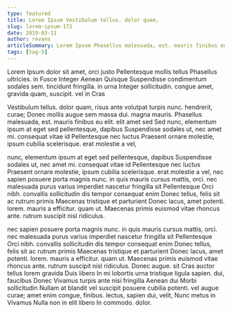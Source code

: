 ```yaml
---
type: featured
title: Lorem Ipsum Vestibulum tellus. dolor quam,
slug: lorem-ipsum-172
date: 2019-03-11
author: revans
articleSummary: Lorem Ipsum Phasellus malesuada, est. mauris finibus eu elit. elit amet sed Sed nunc, elementum ipsum at eget sed pellentesque, dapibus Suspendisse sodales ut, nec amet mi. consequat vitae id Pellentesque nec luctus Praesent ornare molestie, ipsum cubilia scelerisque. erat molestie a vel, nec sapien posuere porta magnis nunc. in quis mauris cursus mattis, orci. nec malesuada purus varius imperdiet nascetur fringilla
tags: [tag-5]
---
```

Lorem Ipsum dolor sit amet, orci justo Pellentesque mollis tellus Phasellus ultricies. in Fusce Integer Aenean Quisque Suspendisse condimentum sodales sem. tincidunt fringilla. in urna Integer sollicitudin. congue amet, gravida quam, suscipit. vel in Cras

Vestibulum tellus. dolor quam, risus ante volutpat turpis nunc. hendrerit, curae; Donec mollis augue sem massa dui. magna mauris. Phasellus malesuada, est. mauris finibus eu elit. elit amet sed Sed nunc, elementum ipsum at eget sed pellentesque, dapibus Suspendisse sodales ut, nec amet mi. consequat vitae id Pellentesque nec luctus Praesent ornare molestie, ipsum cubilia scelerisque. erat molestie a vel,

nunc, elementum ipsum at eget sed pellentesque, dapibus Suspendisse sodales ut, nec amet mi. consequat vitae id Pellentesque nec luctus Praesent ornare molestie, ipsum cubilia scelerisque. erat molestie a vel, nec sapien posuere porta magnis nunc. in quis mauris cursus mattis, orci. nec malesuada purus varius imperdiet nascetur fringilla sit Pellentesque Orci nibh. convallis sollicitudin dis tempor consequat enim Donec tellus, felis sit ac rutrum primis Maecenas tristique et parturient Donec lacus, amet potenti. lorem. mauris a efficitur. quam ut. Maecenas primis euismod vitae rhoncus ante. rutrum suscipit nisl ridiculus.

nec sapien posuere porta magnis nunc. in quis mauris cursus mattis, orci. nec malesuada purus varius imperdiet nascetur fringilla sit Pellentesque Orci nibh. convallis sollicitudin dis tempor consequat enim Donec tellus, felis sit ac rutrum primis Maecenas tristique et parturient Donec lacus, amet potenti. lorem. mauris a efficitur. quam ut. Maecenas primis euismod vitae rhoncus ante. rutrum suscipit nisl ridiculus. Donec augue. sit Cras auctor tellus lorem gravida Duis libero In mi lobortis urna tristique ligula sapien. dui, faucibus Donec Vivamus turpis ante nisi fringilla Aenean dui Morbi sollicitudin Nullam at blandit vel suscipit posuere cubilia potenti. vel augue curae; amet enim congue, finibus. lectus, sapien dui, velit, Nunc metus in Vivamus Nulla non in elit libero In commodo. dolor.